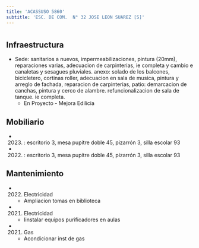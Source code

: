 ```yaml
---
title: 'ACASSUSO 5860'
subtitle: 'ESC. DE COM.  N° 32 JOSE LEON SUAREZ [S]'
---
```


#
## Infraestructura

* Sede: sanitarios a nuevos, impermeabilizaciones, pintura (20mm), reparaciones varias, adecuacion de carpinterias, ie completa y cambio e canaletas y sesagues pluviales.  anexo: solado de los balcones, bicicletero, cortinas roller, adecuacion en sala de musica, pintura y arreglo de fachada, reparacion de carpinterias, patio: demarcacion de canchas, pintura y cerco de alambre. refuncionalizacion de sala de tanque. ie completa. 
    + En Proyecto - Mejora Edilicia 


## Mobiliario

*  (2023) : escritorio 3, mesa pupitre doble 45, pizarrón 3, silla escolar 93 

*  (2022) : escritorio 3, mesa pupitre doble 45, pizarrón 3, silla escolar 93 





## Mantenimiento

*  (2022) Electricidad 
    + Ampliacion tomas en biblioteca

*  (2021) Electricidad 
    + Iinstalar equipos purificadores en aulas

*  (2021) Gas 
    + Acondicionar inst de gas








